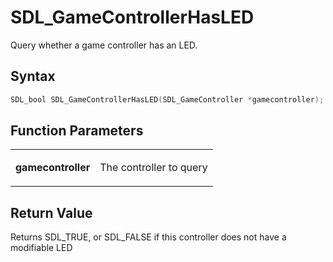 = SDL_GameControllerHasLED =

Query whether a game controller has an LED.

== Syntax ==

<syntaxhighlight lang='c'>
SDL_bool SDL_GameControllerHasLED(SDL_GameController *gamecontroller);
</syntaxhighlight>

== Function Parameters ==

{|
|'''gamecontroller'''
|The controller to query
|}

== Return Value ==

Returns SDL_TRUE, or SDL_FALSE if this controller does not have a
modifiable LED


